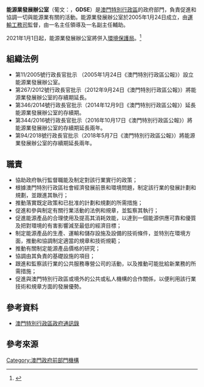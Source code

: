 {{澳門政府部門基礎資訊
|中文部門名稱=能源業發展辦公室
|葡文部門名稱={{lang|pt|Gabinete para o Desenvolvimento do Sector Energético}}
|部門標誌=Coat of arms of Macao.svg
|部門標誌名稱 = 中華人民共和國澳門特別行政區政府標誌
|首長職銜=主任
|首長姓名=許志樑
|副首長職銜=副主任
|副首長姓名=盧深昌
|部門性質=項目組
|成立年份=2005年
|所屬部門=[[運輸工務司|運輸工務司]]
|總部=澳門[[新口岸|新口岸]][[宋玉生廣場|宋玉生廣場]]398號中航大廈7樓
|網站=http://www.gdse.gov.mo 官方網頁
|撤銷年份=2021年1月1日}}
'''能源業發展辦公室'''（葡文：'''{{lang|pt|Gabinete para o Desenvolvimento do Sector Energético}}'''，'''GDSE'''）是[[澳門特別行政區|澳門特別行政區]]的政府部門，負責促進和協調一切與能源業有關的活動。能源業發展辦公室於2005年1月24日成立，由[[運輸工務司|運輸工務司]]監督，由一名主任領導及一名副主任輔助。

2021年1月1日起，能源業發展辦公室將併入[[環境保護局_(澳門)|環境保護局]]。<ref>{{cite news |author1=澳門日報 |title=能源辦明年起併入環保局 |url=http://www.macaodaily.com/html/2020-10/24/content_1470053.htm |accessdate=2021-01-08 |work=www.macaodaily.com}}</ref>

==組織法例==
* 第11/2005號行政長官批示 （2005年1月24日《澳門特別行政區公報》）設立能源業發展辦公室。
* 第267/2012號行政長官批示（2012年9月24日《澳門特別行政區公報》）將能源業發展辦公室的存續期延長。
* 第346/2014號行政長官批示（2014年12月9日《澳門特別行政區公報》）延長能源業發展辦公室的存續期。
* 第344/2016號行政長官批示（2016年10月17日《澳門特別行政區公報》）將能源業發展辦公室的存續期延長兩年。
* 第94/2018號行政長官批示（2018年5月7日《澳門特別行政區公報》）將能源業發展辦公室的存續期延長兩年。

==職責==
* 協助政府執行監督職能及制定對該行業實行的政策；
* 根據澳門特別行政區社會經濟發展前景和環境問題，制定該行業的發展計劃和規劃，並跟進其執行；
* 推動落實既定政策和已批准的計劃和規劃的所需措施；
* 促進和參與制定有關行業活動的法例和規章，並監察其執行；
* 促進能源產品的合理使用及提高其消耗效能，以達到一個能源供應可靠和優質及把對環境的有害影響減至最低的經濟目標；
* 制定能源產品的生產、運輸和儲存設施及設備的技術條件，並特別在環境方面，推動和協調制定適當的規章和技術規範；
* 推動有關制定能源產品價格的研究；
* 協調由其負責的基礎設施的項目；
* 跟進和監察該行業的公共服務專營公司的活動，以及推動可能批給新業務的所需措施；
* 促進與澳門特別行政區或境外的公共或私人機構的合作關係，以便利用該行業技術和規章方面的發展優勢。

==參考資料==
*[http://www.safp.gov.mo/external/chin/apm/content/view.asp?enableback=1&map=GDSE 澳門特別行政區政府通訊錄]{{dead link|date=2018年4月 |bot=InternetArchiveBot |fix-attempted=yes }}

==參考來源==
{{reflist}}

{{澳門特別行政區政府部門}}
[[Category:澳門政府前部門機構|Category:澳門政府前部門機構]]